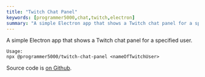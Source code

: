 ```yaml
---
title: "Twitch Chat Panel"
keywords: [programmer5000,chat,twitch,electron]
summary: "A simple Electron app that shows a Twitch chat panel for a specified user."
---
```


A simple Electron app that shows a Twitch chat panel for a specified user.  

```
Usage:
npx @programmer5000/twitch-chat-panel <nameOfTwitchUser>
```

Source code is [on Github](https://github.com/realprogrammer5000/twitch-chat-panel).
